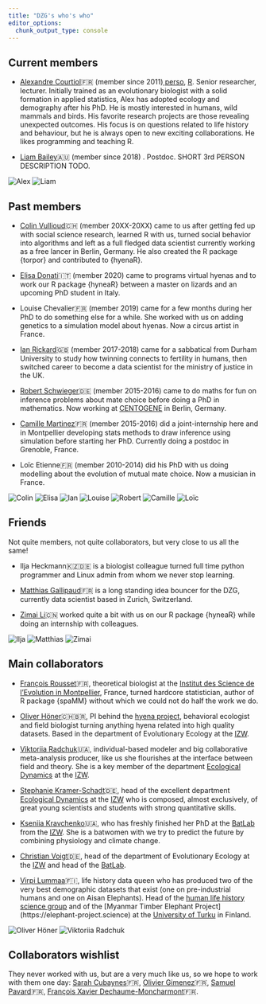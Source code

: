 ```yaml
---
title: "DZG's who's who"
editor_options: 
  chunk_output_type: console
---
```


## Current members

- [Alexandre Courtiol](https://www.izw-berlin.de/en/alex-courtiol-en.html)🇫🇷 (member since 2011)[<i class='fa fa-twitter'></i> perso](https://twitter.com/alexcourtiol), [<i class='fa fa-twitter'></i> R](https://twitter.com/rdataberlin). Senior researcher, lecturer. Initially trained as an evolutionary biologist with a solid formation in applied statistics, Alex has adopted ecology and demography after his PhD. He is mostly interested in humans, wild mammals and birds. His favorite research projects are those revealing unexpected outcomes. His focus is on questions related to life history and behaviour, but he is always open to new exciting collaborations. He likes programming and teaching R.

- [Liam Bailey](https://www.liamdbailey.com)🇦🇺 (member since 2018) [<i class='fa fa-twitter'></i>](https://twitter.com/ldbailey255). Postdoc. SHORT 3rd PERSON DESCRIPTION TODO.

<aside>
![Alex](images/alex_courtiol.jpg)
![Liam](images/liam_bailey.jpg)
</aside>

## Past members

- [Colin Vullioud](https://de.linkedin.com/in/colin-vullioud-a7a500186)🇨🇭 (member 20XX-20XX) came to us after getting fed up with social science research, learned R with us, turned social behavior into algorithms and left as a full fledged data scientist currently working as a free lancer in Berlin, Germany. He also created the R package {torpor} and contributed to {hyenaR}.

- [Elisa Donati](https://www.researchgate.net/profile/Elisa-Donati)🇮🇹 (member 2020) came to programs virtual hyenas and to work our R package {hyneaR} between a master on lizards and an upcoming PhD student in Italy.

- Louise Chevalier🇫🇷 (member 2019) came for a few months during her PhD to do something else for a while. She worked with us on adding genetics to a simulation model about hyenas. Now a circus artist in France.

- [Ian Rickard](https://uk.linkedin.com/in/ianjaric)🇬🇧 (member 2017-2018) came for a sabbatical from Durham University to study how twinning connects to fertility in humans, then switched career to become a data scientist for the ministry of justice in the UK.

- [Robert Schwieger](https://de.linkedin.com/in/robert-schwieger-431ab4197)🇩🇪 (member 2015-2016) came to do maths for fun on inference problems about mate choice before doing a PhD in mathematics. Now working at [CENTOGENE](https://www.centogene.com) in Berlin, Germany.

- [Camille Martinez](https://www.researchgate.net/profile/Camille-Martinez-Almoyna)🇫🇷 (member 2015-2016) did a joint-internship here and in Montpellier developing stats methods to draw inference using simulation before starting her PhD. Currently doing a postdoc in Grenoble, France.

- Loïc Etienne🇫🇷 (member 2010-2014) did his PhD with us doing modelling about the evolution of mutual mate choice. Now a musician in France.

<aside>
![Colin](images/colin_vullioud.jpg)
![Elisa](images/unknown.jpg)
![Ian](images/unknown.jpg)
![Louise](images/louise_chevalier.jpg)
![Robert](images/unknown.jpg)
![Camille](images/unknown.jpg)
![Loïc](images/loic_etienne.jpg)
</aside>

## Friends

Not quite members, not quite collaborators, but very close to us all the same!

- Ilja Heckmann🇰🇿🇩🇪 is a biologist colleague turned full time python programmer and Linux admin from whom we never stop learning.

- [Matthias Gallipaud](https://ch.linkedin.com/in/matthias-galipaud-980a241a1)🇫🇷 is a long standing idea bouncer for the DZG, currently data scientist based in Zurich, Switzerland.

- [Zimai Li](https://www.ulrichlab.com/zimai-li)🇨🇳 worked quite a bit with us on our R package {hyneaR} while doing an internship with colleagues.

<aside>
![Ilja](images/unknown.jpg)
![Matthias](images/unknown.jpg)
![Zimai](images/unknown.jpg)
</aside>


## Main collaborators

- [François Rousset](https://kimura.univ-montp2.fr/~rousset)🇫🇷, theoretical biologist at the [Institut des Science de l'Evolution in Montpellier](https://isem-evolution.fr), France, turned hardcore statistician, author of R package {spaMM} without which we could not do half the work we do.

- [Oliver Höner](https://www.izw-berlin.de/en/oliver-patrick-hoener-en.html)🇨🇭🇧🇷, PI behind the [hyena project](https://hyena-project.com), behavioral ecologist and field biologist turning anything hyena related into high quality datasets. Based in the department of Evolutionary Ecology at the [IZW](https://www.izw-berlin.de/en/home.html).

- [Viktoriia Radchuk](https://www.izw-berlin.de/en/viktoriia-radchuk-en-2.html)🇺🇦, individual-based modeler and big collaborative meta-analysis producer, like us she flourishes at the interface between field and theory. She is a key member of the department [Ecological Dynamics](https://ecological-dynamics-izw.com/) at the [IZW](https://www.izw-berlin.de/en/home.html).

- [Stephanie Kramer-Schadt](https://www.izw-berlin.de/en/stephanie-kramer-schadt-en.html)🇩🇪, head of the excellent department [Ecological Dynamics](https://ecological-dynamics-izw.com/) at the [IZW](https://www.izw-berlin.de/en/home.html) who is composed, almost exclusively, of great young scientists and students with strong quantitative skills.

- [Kseniia Kravchenko](https://www.researchgate.net/profile/Kseniia-Kravchenko)🇺🇦, who has freshly finished her PhD at the [BatLab](https://www.batlab.de) from the [IZW](https://www.izw-berlin.de/en/home.html). She is a batwomen with we try to predict the future by combining physiology and climate change.

- [Christian Voigt](https://www.izw-berlin.de/en/christian-voigt-en.html)🇩🇪, head of the department of Evolutionary Ecology at the [IZW](https://www.izw-berlin.de/en/home.html) and head of the [BatLab](https://www.batlab.de).

- [Virpi Lummaa](https://www.utu.fi/en/people/virpi-lummaa)🇫🇮, life history data queen who has produced two of the very best demographic datasets that exist (one on pre-industrial humans and one on Aisan Elephants). Head of the [human life history science group](https://human-life-history.science) and of the [Myanmar Timber Elephant Project] (https://elephant-project.science) at the [University of Turku](https://www.utu.fi/en) in Finland.

<aside>
![Oliver Höner](images/unknown.jpg)
![Viktoriia Radchuk](images/viktoriia_radchuk.jpg)
</aside>


## Collaborators wishlist

They never worked with us, but are a very much like us, so we hope to work with them one day: [Sarah Cubaynes](https://sarahcubaynes144031551.wordpress.com/about)🇫🇷, [Olivier Gimenez](https://oliviergimenez.github.io)🇫🇷, [Samuel Pavard](https://www.ecoanthropologie.fr/fr/annuaire/pavard-samuel-6078)🇫🇷, [François Xavier Dechaume-Moncharmont](http://www.fxdm.org)🇫🇷.
